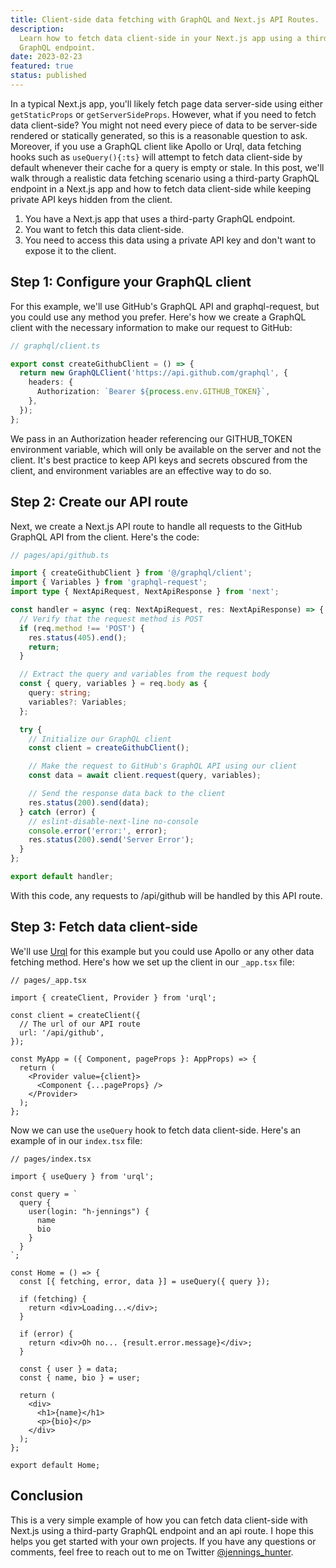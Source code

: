 ```yaml
---
title: Client-side data fetching with GraphQL and Next.js API Routes.
description:
  Learn how to fetch data client-side in your Next.js app using a third-party
  GraphQL endpoint.
date: 2023-02-23
featured: true
status: published
---
```


In a typical Next.js app, you'll likely fetch page data server-side using either
`getStaticProps` or `getServerSideProps`. However, what if you need to fetch
data client-side? You might not need every piece of data to be server-side
rendered or statically generated, so this is a reasonable question to ask.
Moreover, if you use a GraphQL client like Apollo or Urql, data fetching hooks
such as `useQuery(){:ts}` will attempt to fetch data client-side by default
whenever their cache for a query is empty or stale. In this post, we'll walk
through a realistic data fetching scenario using a third-party GraphQL endpoint
in a Next.js app and how to fetch data client-side while keeping private API
keys hidden from the client.

1. You have a Next.js app that uses a third-party GraphQL endpoint.
2. You want to fetch this data client-side.
3. You need to access this data using a private API key and don't want to expose
   it to the client.

## Step 1: Configure your GraphQL client

For this example, we'll use GitHub's GraphQL API and graphql-request, but you
could use any method you prefer. Here's how we create a GraphQL client with the
necessary information to make our request to GitHub:

```ts
// graphql/client.ts

export const createGithubClient = () => {
  return new GraphQLClient('https://api.github.com/graphql', {
    headers: {
      Authorization: `Bearer ${process.env.GITHUB_TOKEN}`,
    },
  });
};
```

We pass in an Authorization header referencing our GITHUB_TOKEN environment
variable, which will only be available on the server and not the client. It's
best practice to keep API keys and secrets obscured from the client, and
environment variables are an effective way to do so.

## Step 2: Create our API route

Next, we create a Next.js API route to handle all requests to the GitHub GraphQL
API from the client. Here's the code:

```ts
// pages/api/github.ts

import { createGithubClient } from '@/graphql/client';
import { Variables } from 'graphql-request';
import type { NextApiRequest, NextApiResponse } from 'next';

const handler = async (req: NextApiRequest, res: NextApiResponse) => {
  // Verify that the request method is POST
  if (req.method !== 'POST') {
    res.status(405).end();
    return;
  }

  // Extract the query and variables from the request body
  const { query, variables } = req.body as {
    query: string;
    variables?: Variables;
  };

  try {
    // Initialize our GraphQL client
    const client = createGithubClient();

    // Make the request to GitHub's GraphQL API using our client
    const data = await client.request(query, variables);

    // Send the response data back to the client
    res.status(200).send(data);
  } catch (error) {
    // eslint-disable-next-line no-console
    console.error('error:', error);
    res.status(200).send('Server Error');
  }
};

export default handler;
```

With this code, any requests to /api/github will be handled by this API route.

## Step 3: Fetch data client-side

We'll use [Urql](https://formidable.com/open-source/urql/) for this example but
you could use Apollo or any other data fetching method. Here's how we set up the
client in our `_app.tsx` file:

```tsx
// pages/_app.tsx

import { createClient, Provider } from 'urql';

const client = createClient({
  // The url of our API route
  url: '/api/github',
});

const MyApp = ({ Component, pageProps }: AppProps) => {
  return (
    <Provider value={client}>
      <Component {...pageProps} />
    </Provider>
  );
};
```

Now we can use the `useQuery` hook to fetch data client-side. Here's an example
of in our `index.tsx` file:

```tsx
// pages/index.tsx

import { useQuery } from 'urql';

const query = `
  query { 
    user(login: "h-jennings") {
      name
      bio
    }
  }
`;

const Home = () => {
  const [{ fetching, error, data }] = useQuery({ query });

  if (fetching) {
    return <div>Loading...</div>;
  }

  if (error) {
    return <div>Oh no... {result.error.message}</div>;
  }

  const { user } = data;
  const { name, bio } = user;

  return (
    <div>
      <h1>{name}</h1>
      <p>{bio}</p>
    </div>
  );
};

export default Home;
```

## Conclusion

This is a very simple example of how you can fetch data client-side with Next.js
using a third-party GraphQL endpoint and an api route. I hope this helps you get
started with your own projects. If you have any questions or comments, feel free
to reach out to me on Twitter
[@jennings_hunter](https://twitter.com/jennings_hunter).
